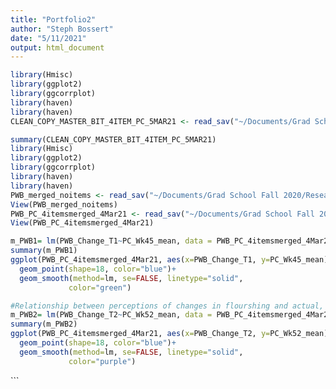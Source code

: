 ```yaml
---
title: "Portfolio2"
author: "Steph Bossert"
date: "5/11/2021"
output: html_document
---
```

```r
library(Hmisc)
library(ggplot2)
library(ggcorrplot)
library(haven)
library(haven)
CLEAN_COPY_MASTER_BIT_4ITEM_PC_5MAR21 <- read_sav("~/Documents/Grad School Fall 2020/Research/Data/EWB Data.SPSS/CLEAN COPY MASTER BIT 4ITEM_PC 5MAR21.sav")
```


```r
summary(CLEAN_COPY_MASTER_BIT_4ITEM_PC_5MAR21)
library(Hmisc)
library(ggplot2)
library(ggcorrplot)
library(haven)
library(haven)
PWB_merged_noitems <- read_sav("~/Documents/Grad School Fall 2020/Research/Data/EWB Data.SPSS/PWB State Data/PWB_merged_noitems.sav")
View(PWB_merged_noitems)
PWB_PC_4itemsmerged_4Mar21 <- read_sav("~/Documents/Grad School Fall 2020/Research/Data/EWB Data.SPSS/PWB State Data/PWB_PC_4itemsmerged_4Mar21.sav")
View(PWB_PC_4itemsmerged_4Mar21)
```

```r
m_PWB1= lm(PWB_Change_T1~PC_Wk45_mean, data = PWB_PC_4itemsmerged_4Mar21) #Create the linear regression
summary(m_PWB1)
ggplot(PWB_PC_4itemsmerged_4Mar21, aes(x=PWB_Change_T1, y=PC_Wk45_mean)) + 
  geom_point(shape=18, color="blue")+
  geom_smooth(method=lm, se=FALSE, linetype="solid",
             color="green") 

```

```r
#Relationship between perceptions of changes in flourshing and actual, state flourishing at Week 51
m_PWB2= lm(PWB_Change_T2~PC_Wk52_mean, data = PWB_PC_4itemsmerged_4Mar21) #Create the linear regression
summary(m_PWB2)
ggplot(PWB_PC_4itemsmerged_4Mar21, aes(x=PWB_Change_T2, y=PC_Wk52_mean)) + 
  geom_point(shape=18, color="blue")+
  geom_smooth(method=lm, se=FALSE, linetype="solid",
             color="purple") 


```






 


```



